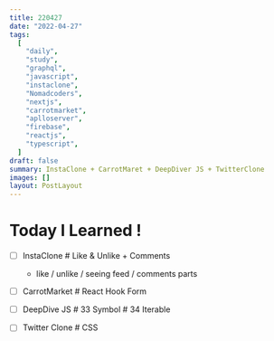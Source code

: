 ```yaml
---
title: 220427
date: "2022-04-27"
tags:
  [
    "daily",
    "study",
    "graphql",
    "javascript",
    "instaclone",
    "Nomadcoders",
    "nextjs",
    "carrotmarket",
    "aplloserver",
    "firebase",
    "reactjs",
    "typescript",
  ]
draft: false
summary: InstaClone + CarrotMaret + DeepDiver JS + TwitterClone
images: []
layout: PostLayout
---
```


# Today I Learned !

- [ ] InstaClone # Like & Unlike + Comments

  - like / unlike / seeing feed / comments parts

- [ ] CarrotMarket # React Hook Form
- [ ] DeepDive JS # 33 Symbol # 34 Iterable
- [ ] Twitter Clone # CSS
